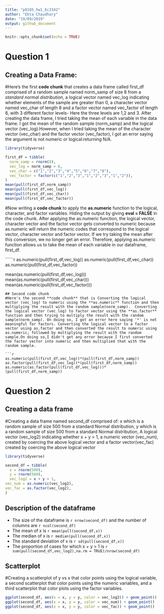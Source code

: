 ```yaml
---
title: "p8105_hw1_Ec3342"
author: "Ekta Chaudhary"
date: "19/09/2019"
output: github_document
---
```

```r
knitr::opts_chunk$set(echo = TRUE)
```
# Question 1

## Creating a Data Frame: 
#Here's the first **code chunk** that creates a data frame called first_df comprised of a random sample named norm_samp of size 8 from a _standard normal distribution_, a logical vector named vec_log indicating whether elements of the sample are greater than 0, a character vector named vec_char of length 8 and a factor vector named vec_factor of length 8, with 3 different factor levels- Here the three levels are 1,2 and 3. After creating the data frame, I tried taking the mean of each variable in the data frame. I got the mean of the random sample (norm_samp) and the logical vector (vec_log).However, when I tried taking the mean of the character vector (vec_char) and the factor vector (vec_factor), I got an error saying the argument is not numeric or logical:returning N/A.

```r

library(tidyverse)

first_df = tibble(
  norm_samp = rnorm(8),
  vec_log = norm_samp > 0,
  vec_char = c("1","2","3","4","5","6","7","8"),
  vec_factor = factor(c("1","2","3","1","2","3","1","2")),
)
mean(pull(first_df,norm_samp)) 
mean(pull(first_df,vec_log))
mean(pull(first_df,vec_char))
mean(pull(first_df,vec_factor))

```
#Now writing a **code chunk** to apply the **as.numeric** function to the logical, character, and factor variables. Hiding the output by giving **eval = FALSE** in the code chunk. After applying the as.numeric function, the logical vector, character vector and the factor vector gets converted to numeric because as.numeric will return the numeric codes that correspond to the logical vector, character vector and factor vector. If we try taking the mean after this conversion, we no longer get an error. Therefore, applying as.numeric function allows us to take the mean of each variable in our dataframe, first_df.

``````r

as.numeric(pull(first_df,vec_log))
as.numeric(pull(first_df,vec_char))
as.numeric(pull(first_df,vec_factor))

mean(as.numeric(pull(first_df,vec_log)))
mean(as.numeric(pull(first_df,vec_char)))
mean(as.numeric(pull(first_df,vec_factor)))

```
## Second code chunk
#Here's the second **code chunk** that is Converting the logical vector (vec_log) to numeric using the **as.numeric** function and then multiplying the result with the random sample(norm_samp).  Converting the logical vector (vec_log) to factor vector using the **as.factor** function and then trying to multiply the result with the random sample(norm_samp). On doing so, I got an error here saying '*' is not meaningful for factors. Converting the logical vector to a factor vector using as.factor and then converted the result to numeric using as.numeric; followed by multiplying the result with the random sample.On doing so,I didn't get any error because I first converted the factor vector into numeric and then multiplied that with the random sample.

```r

as.numeric(pull(first_df,vec_log))*(pull(first_df,norm_samp))
as.factor(pull(first_df,vec_log))*(pull(first_df,norm_samp))
as.numeric(as.factor(pull(first_df,vec_log)))*(pull(first_df,norm_samp))

```

# Question 2 
## Creating a data frame 
#Creating a data frame named second_df comprised of: x which is a random sample of size 500 from a standard Normal distribution, y which is a random sample of size 500 from a standard Normal distribution, A logical vector (vec_log2) indicating whether x + y > 1, a numeric vector (vec_num), created by coercing the above logical vector and a factor vector(vec_fac) created by coercing the above logical vector

```r

library(tidyverse)

second_df = tibble(
  x = rnorm(500),
  y = rnorm(500),
  vec_log2 = x + y > 1,
vec_num = as.numeric(vec_log2),
vec_fac = as.factor(vec_log2),
)

```
## Description of the dataframe

* The size of the dataframe is `r nrow(second_df)` and the number of columns are `r ncol(second_df)`
* The mean of x is `r mean(pull(second_df,x))` 
* The median of x is `r median(pull(second_df,x))` 
* The standard deviation of x is `r sd(pull(second_df,x))`
* The proportion of cases for which x + y > 1 is 
`r sum(pull(second_df,vec_log2),na.rm = TRUE)/nrow(second_df)`

## Scatterplot 
#Creating a scatterplot of y vs x that color points using the logical variable, a second scatterplot that color points using the numeric variables, and a third scatterplot that color plots using the factor variables.

```r

ggplot(second_df, aes(x = x, y = y, color = vec_log2)) + geom_point()
ggplot(second_df, aes(x = x, y = y, color = vec_num)) + geom_point()
ggplot(second_df, aes(x = x, y = y, color = vec_fac)) + geom_point()

```



